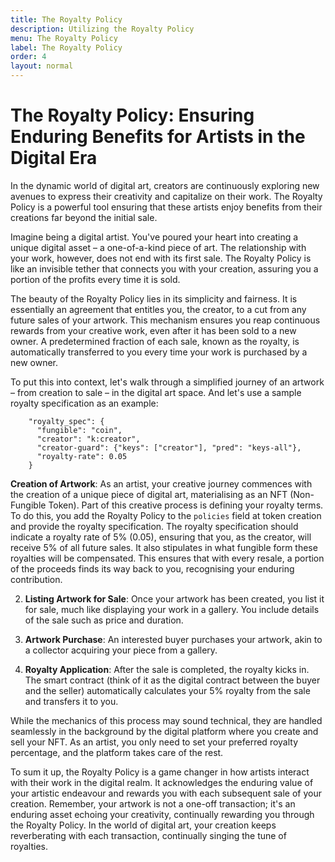 ```yaml
---
title: The Royalty Policy
description: Utilizing the Royalty Policy
menu: The Royalty Policy
label: The Royalty Policy
order: 4
layout: normal
---
```


# The Royalty Policy: Ensuring Enduring Benefits for Artists in the Digital Era

In the dynamic world of digital art, creators are continuously exploring new
avenues to express their creativity and capitalize on their work. The Royalty
Policy is a powerful tool ensuring that these artists enjoy benefits from their
creations far beyond the initial sale.

Imagine being a digital artist. You've poured your heart into creating a unique
digital asset – a one-of-a-kind piece of art. The relationship with your work,
however, does not end with its first sale. The Royalty Policy is like an
invisible tether that connects you with your creation, assuring you a portion of
the profits every time it is sold.

The beauty of the Royalty Policy lies in its simplicity and fairness. It is
essentially an agreement that entitles you, the creator, to a cut from any
future sales of your artwork. This mechanism ensures you reap continuous rewards
from your creative work, even after it has been sold to a new owner. A
predetermined fraction of each sale, known as the royalty, is automatically
transferred to you every time your work is purchased by a new owner.

To put this into context, let's walk through a simplified journey of an artwork
– from creation to sale – in the digital art space. And let's use a sample
royalty specification as an example:

```code
    "royalty_spec": {
      "fungible": "coin",
      "creator": "k:creator",
      "creator-guard": {"keys": ["creator"], "pred": "keys-all"},
      "royalty-rate": 0.05
    }
```

**Creation of Artwork**: As an artist, your creative journey commences with the
creation of a unique piece of digital art, materialising as an NFT (Non-Fungible
Token). Part of this creative process is defining your royalty terms. To do
this, you add the Royalty Policy to the `policies` field at token creation and
provide the royalty specification. The royalty specification should indicate a
royalty rate of 5% (0.05), ensuring that you, as the creator, will receive 5% of
all future sales. It also stipulates in what fungible form these royalties will
be compensated. This ensures that with every resale, a portion of the proceeds
finds its way back to you, recognising your enduring contribution.

2.  **Listing Artwork for Sale**: Once your artwork has been created, you list
    it for sale, much like displaying your work in a gallery. You include
    details of the sale such as price and duration.

3.  **Artwork Purchase**: An interested buyer purchases your artwork, akin to a
    collector acquiring your piece from a gallery.

4.  **Royalty Application**: After the sale is completed, the royalty kicks in.
    The smart contract (think of it as the digital contract between the buyer
    and the seller) automatically calculates your 5% royalty from the sale and
    transfers it to you.

While the mechanics of this process may sound technical, they are handled
seamlessly in the background by the digital platform where you create and sell
your NFT. As an artist, you only need to set your preferred royalty percentage,
and the platform takes care of the rest.

To sum it up, the Royalty Policy is a game changer in how artists interact with
their work in the digital realm. It acknowledges the enduring value of your
artistic endeavour and rewards you with each subsequent sale of your creation.
Remember, your artwork is not a one-off transaction; it's an enduring asset
echoing your creativity, continually rewarding you through the Royalty Policy.
In the world of digital art, your creation keeps reverberating with each
transaction, continually singing the tune of royalties.
